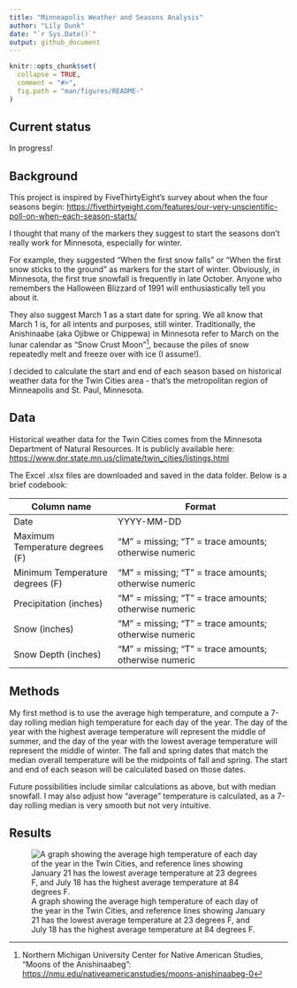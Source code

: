 ```yaml
---
title: "Minneapolis Weather and Seasons Analysis"
author: "Lily Dunk"
date: "`r Sys.Date()`"
output: github_document
---
```


<!-- README.md is generated from README.Rmd. Please edit that file -->

```r
knitr::opts_chunk$set(
  collapse = TRUE,
  comment = "#>",
  fig.path = "man/figures/README-"
)
```

## Current status

In progress!

## Background

This project is inspired by FiveThirtyEight’s survey about when the four
seasons begin:
<https://fivethirtyeight.com/features/our-very-unscientific-poll-on-when-each-season-starts/>

I thought that many of the markers they suggest to start the seasons
don’t really work for Minnesota, especially for winter.

For example, they suggested “When the first snow falls” or “When the
first snow sticks to the ground” as markers for the start of winter.
Obviously, in Minnesota, the first true snowfall is frequently in late
October. Anyone who remembers the Halloween Blizzard of 1991 will
enthusiastically tell you about it.

They also suggest March 1 as a start date for spring. We all know that
March 1 is, for all intents and purposes, still winter. Traditionally,
the Anishinaabe (aka Ojibwe or Chippewa) in Minnesota refer to March on
the lunar calendar as “Snow Crust Moon”[^1], because the piles of snow
repeatedly melt and freeze over with ice (I assume!).

I decided to calculate the start and end of each season based on
historical weather data for the Twin Cities area - that’s the
metropolitan region of Minneapolis and St. Paul, Minnesota.

## Data

Historical weather data for the Twin Cities comes from the Minnesota
Department of Natural Resources. It is publicly available here:
<https://www.dnr.state.mn.us/climate/twin_cities/listings.html>

The Excel .xlsx files are downloaded and saved in the data folder. Below
is a brief codebook:

| Column name                     | Format                                                |
|---------------------------------|-------------------------------------------------------|
| Date                            | YYYY-MM-DD                                            |
| Maximum Temperature degrees (F) | “M” = missing; “T” = trace amounts; otherwise numeric |
| Minimum Temperature degrees (F) | “M” = missing; “T” = trace amounts; otherwise numeric |
| Precipitation (inches)          | “M” = missing; “T” = trace amounts; otherwise numeric |
| Snow (inches)                   | “M” = missing; “T” = trace amounts; otherwise numeric |
| Snow Depth (inches)             | “M” = missing; “T” = trace amounts; otherwise numeric |

## Methods

My first method is to use the average high temperature, and compute a
7-day rolling median high temperature for each day of the year. The day
of the year with the highest average temperature will represent the
middle of summer, and the day of the year with the lowest average
temperature will represent the middle of winter. The fall and spring
dates that match the median overall temperature will be the midpoints of
fall and spring. The start and end of each season will be calculated
based on those dates.

Future possibilities include similar calculations as above, but with
median snowfall. I may also adjust how “average” temperature is
calculated, as a 7-day rolling median is very smooth but not very
intuitive.

## Results

![A graph showing the average high temperature of each day of the year in the Twin Cities, and reference lines showing January 21 has the lowest average temperature at 23 degrees F, and July 18 has the highest average temperature at 84 degrees F.](output/Hottest and coldest dates.png)

[^1]: Northern Michigan University Center for Native American Studies,
    “Moons of the Anishinaabeg”:
    <https://nmu.edu/nativeamericanstudies/moons-anishinaabeg-0>
